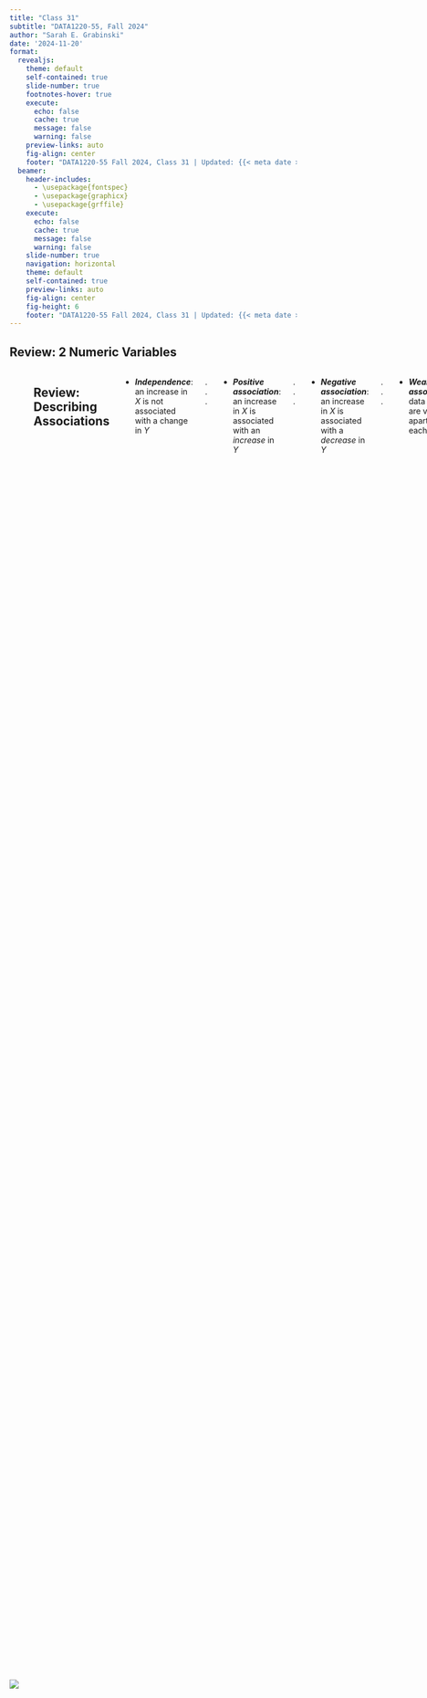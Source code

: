 ```yaml
---
title: "Class 31"
subtitle: "DATA1220-55, Fall 2024"
author: "Sarah E. Grabinski"
date: '2024-11-20'
format:
  revealjs: 
    theme: default
    self-contained: true
    slide-number: true
    footnotes-hover: true
    execute:
      echo: false
      cache: true
      message: false
      warning: false
    preview-links: auto
    fig-align: center
    footer: "DATA1220-55 Fall 2024, Class 31 | Updated: {{< meta date >}} |  [Canvas](https://canvas.jcu.edu/courses/36290) | [Campuswire](https://campuswire.com/c/G6427C531/feed)"
  beamer:
    header-includes: 
      - \usepackage{fontspec}
      - \usepackage{graphicx}
      - \usepackage{grffile}
    execute:
      echo: false
      cache: true
      message: false
      warning: false
    slide-number: true
    navigation: horizontal
    theme: default
    self-contained: true
    preview-links: auto
    fig-align: center
    fig-height: 6
    footer: "DATA1220-55 Fall 2024, Class 31 | Updated: {{< meta date >}} |  [Canvas](https://canvas.jcu.edu/courses/36290) | [Campuswire](https://campuswire.com/c/G6427C531/feed)"
---
```


## Review: 2 Numeric Variables

::: columns
::: column
-   Typically visualized using a scatter plot

-   Explanatory/independent/predictor variable on the $X$ axis

-   Response/dependent/outcome variable on the $Y$ axis
:::
::: column
![](/scatter-plot-guide.jpg)
:::

## Review: Describing Associations

-   ***Independence***: an increase in $X$ is not associated with a change in $Y$

. . .

-   ***Positive association***: an increase in $X$ is associated with an *increase* in $Y$

. . .

-   ***Negative association***: an increase in $X$ is associated with a *decrease* in $Y$

. . .

-   ***Weak association***: data points are very far apart from each other

. . .

-   ***Strong association***: data points are tightly clustered

## Review of images

![]()

## Correlation

-   Describes the strength of the association between 2 numeric variables

. . .

-   A correlation ranges from -1 to 1

    -   A perfect negative correlation equals -1
    
    -   A perfect positive correlation equals 1
    
. . .

-   A correlation of 0 indicates the two variables are independent (no linear relationship)

. . .

-   Different techniques for linear vs non-linear relationships

## Interpreting Correlations

![](https://raw.githubusercontent.com/sarah-grabinski/data1220-55_fall2024/refs/heads/main/slides/class31/correlation-examples.svg)

## Linear vs Non-Linear

![](/linear-vs-nonlinear.jpg)

## Guess the correlation



## Example: Correlation vs Causation

::: columns
::: column
![](/ice-cream-sales.png)
:::
::: column
![](/correlation-vs-causation.png)
:::